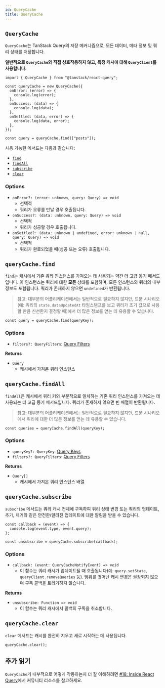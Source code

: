 ```yaml
---
id: QueryCache
title: QueryCache
---
```


## `QueryCache`

`QueryCache`는 TanStack Query의 저장 메커니즘으로, 모든 데이터, 메타 정보 및 쿼리 상태를 저장합니다.

**일반적으로 `QueryCache`와 직접 상호작용하지 않고, 특정 캐시에 대해 `QueryClient`를 사용합니다.**

```tsx
import { QueryCache } from "@tanstack/react-query";

const queryCache = new QueryCache({
  onError: (error) => {
    console.log(error);
  },
  onSuccess: (data) => {
    console.log(data);
  },
  onSettled: (data, error) => {
    console.log(data, error);
  },
});

const query = queryCache.find(["posts"]);
```

사용 가능한 메서드는 다음과 같습니다:

- [`find`](#querycachefind)
- [`findAll`](#querycachefindall)
- [`subscribe`](#querycachesubscribe)
- [`clear`](#querycacheclear)

### **Options**

- `onError?: (error: unknown, query: Query) => void`
  - 선택적
  - 쿼리가 오류를 만날 경우 호출됩니다.
- `onSuccess?: (data: unknown, query: Query) => void`
  - 선택적
  - 쿼리가 성공할 경우 호출됩니다.
- `onSettled?: (data: unknown | undefined, error: unknown | null, query: Query) => void`
  - 선택적
  - 쿼리가 완료되었을 때(성공 또는 오류) 호출됩니다.

## `queryCache.find`

`find`는 캐시에서 기존 쿼리 인스턴스를 가져오는 데 사용되는 약간 더 고급 동기 메서드입니다. 이 인스턴스는 쿼리에 대한 **모든** 상태를 포함하며, 모든 인스턴스와 쿼리의 내부 정보도 포함됩니다. 쿼리가 존재하지 않으면 `undefined`가 반환됩니다.

> 참고: 대부분의 어플리케이션에서는 일반적으로 필요하지 않지만, 드문 시나리오(예: 쿼리의 `state.dataUpdatedAt` 타임스탬프를 보고 쿼리가 초기 값으로 사용할 만큼 신선한지 결정할 때)에서 더 많은 정보를 얻는 데 유용할 수 있습니다.

```tsx
const query = queryCache.find(queryKey);
```

### **Options**

- `filters?: QueryFilters`: [Query Filters](../../framework/react/guides/filters#query-filters)

**Returns**

- `Query`
  - 캐시에서 가져온 쿼리 인스턴스

## `queryCache.findAll`

`findAll`은 캐시에서 쿼리 키와 부분적으로 일치하는 기존 쿼리 인스턴스를 가져오는 데 사용되는 더 고급 동기 메서드입니다. 쿼리가 존재하지 않으면 빈 배열이 반환됩니다.

> 참고: 대부분의 어플리케이션에서는 일반적으로 필요하지 않지만, 드문 시나리오에서 쿼리에 대한 더 많은 정보를 얻는 데 유용할 수 있습니다.

```tsx
const queries = queryCache.findAll(queryKey);
```

### **Options**

- `queryKey?: QueryKey`: [Query Keys](../../framework/react/guides/query-keys)
- `filters?: QueryFilters`: [Query Filters](../../framework/react/guides/filters#query-filters)

**Returns**

- `Query[]`
  - 캐시에서 가져온 쿼리 인스턴스 배열

## `queryCache.subscribe`

`subscribe` 메서드는 쿼리 캐시 전체에 구독하여 쿼리 상태 변경 또는 쿼리의 업데이트, 추가, 제거와 같은 안전한/알려진 업데이트에 대한 알림을 받을 수 있습니다.

```tsx
const callback = (event) => {
  console.log(event.type, event.query);
};

const unsubscribe = queryCache.subscribe(callback);
```

### **Options**

- `callback: (event: QueryCacheNotifyEvent) => void`
  - 이 함수는 쿼리 캐시가 업데이트될 때 호출됩니다(예: `query.setState`, `queryClient.removeQueries` 등). 범위를 벗어난 캐시 변경은 권장되지 않으며 구독 콜백을 트리거하지 않습니다.

**Returns**

- `unsubscribe: Function => void`
  - 이 함수는 쿼리 캐시에서 콜백의 구독을 취소합니다.

## `queryCache.clear`

`clear` 메서드는 캐시를 완전히 지우고 새로 시작하는 데 사용됩니다.

```tsx
queryCache.clear();
```

## 추가 읽기

`QueryCache`가 내부적으로 어떻게 작동하는지 더 잘 이해하려면 [#18: Inside React Query](../../framework/react/community-resources/tkdodos-blog#18-inside-react-query)에서 커뮤니티 리소스를 참고하세요.
